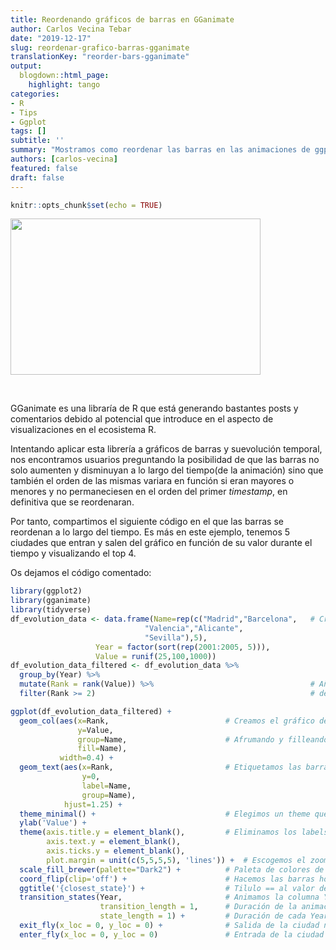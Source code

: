 ```yaml
---
title: Reordenando gráficos de barras en GGanimate
author: Carlos Vecina Tebar
date: "2019-12-17"
slug: reordenar-grafico-barras-gganimate
translationKey: "reorder-bars-gganimate"
output:
  blogdown::html_page:
    highlight: tango
categories:
- R
- Tips
- Ggplot
tags: []
subtitle: ''
summary: "Mostramos como reordenar las barras en las animaciones de ggplot realizadas con gganimate."
authors: [carlos-vecina]
featured: false
draft: false
---
```


```r
knitr::opts_chunk$set(echo = TRUE)
```

<img src="./featured.png" height="250px" width="400px" />

<br>

GGanimate es una libraría de R que está generando bastantes posts y comentarios debido al potencial que introduce en el aspecto de visualizaciones en el ecosistema R.

Intentando aplicar esta librería a gráficos de barras y suevolución temporal, nos encontramos usuarios preguntando la posibilidad de que las barras no solo aumenten y disminuyan a lo largo del tiempo(de la animación) sino que también el orden de las mismas variara en función si eran mayores o menores y no permaneciesen en el orden del primer *timestamp*, en definitiva que se reordenaran.

Por tanto, compartimos el siguiente código en el que las barras se reordenan a lo largo del tiempo. Es más en este ejemplo, tenemos 5 ciudades que entran y salen del gráfico en función de su valor durante el tiempo y visualizando el top 4.

Os dejamos el código comentado:

```r
library(ggplot2)
library(gganimate)
library(tidyverse)
df_evolution_data <- data.frame(Name=rep(c("Madrid","Barcelona",   # Creamos el dataset
                              "Valencia","Alicante",
                              "Sevilla"),5),
                   Year = factor(sort(rep(2001:2005, 5))),
                   Value = runif(25,100,1000))
df_evolution_data_filtered <- df_evolution_data %>%
  group_by(Year) %>%                                               
  mutate(Rank = rank(Value)) %>%                                   # Añadimos la columna rank y
  filter(Rank >= 2)                                                # descartamos el de menor valor
```

```r
ggplot(df_evolution_data_filtered) +
  geom_col(aes(x=Rank,                          # Creamos el gráfico de barras
               y=Value,
               group=Name,                      # Afrumando y filleando por ciudad
               fill=Name),
           width=0.4) +
  geom_text(aes(x=Rank,                         # Etiquetamos las barras con los nombres
                y=0,
                label=Name,
                group=Name),
            hjust=1.25) +
  theme_minimal() +                             # Elegimos un theme que no sea gris
  ylab('Value') + 
  theme(axis.title.y = element_blank(),         # Eliminamos los labels y titles 
        axis.text.y = element_blank(),
        axis.ticks.y = element_blank(),
        plot.margin = unit(c(5,5,5,5), 'lines')) +  # Escogemos el zoom
  scale_fill_brewer(palette="Dark2") +          # Paleta de colores de las barras
  coord_flip(clip='off') +                      # Hacemos las barras horizontales
  ggtitle('{closest_state}') +                  # Tilulo == al valor de la columna que
  transition_states(Year,                       # Animamos la columna Year
                    transition_length = 1,      # Duración de la animación de transición
                    state_length = 1) +         # Duración de cada Year
  exit_fly(x_loc = 0, y_loc = 0) +              # Salida de la ciudad no top4
  enter_fly(x_loc = 0, y_loc = 0)               # Entrada de la ciudad al top4
```

